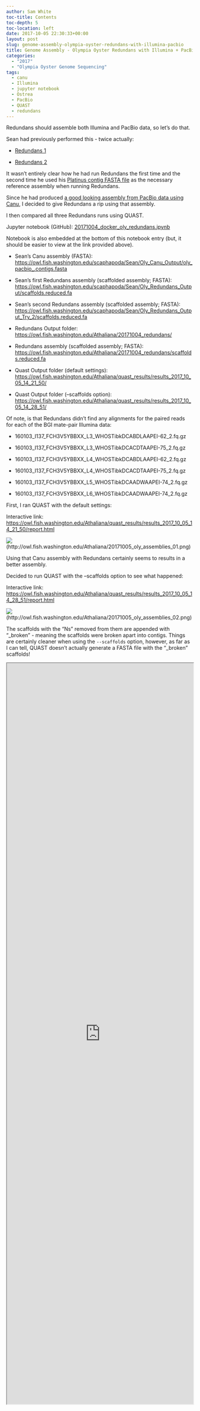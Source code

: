 ```yaml
---
author: Sam White
toc-title: Contents
toc-depth: 5
toc-location: left
date: 2017-10-05 22:30:33+00:00
layout: post
slug: genome-assembly-olympia-oyster-redundans-with-illumina-pacbio
title: Genome Assembly - Olympia Oyster Redundans with Illumina + PacBio
categories:
  - "2017"
  - "Olympia Oyster Genome Sequencing"
tags:
  - canu
  - Illumina
  - jupyter notebook
  - Ostrea
  - PacBio
  - QUAST
  - redundans
---
```


Redundans should assemble both Illumina and PacBio data, so let's do that.

Sean had previously performed this - twice actually:





  * [Redundans 1](https://genefish.wordpress.com/2017/05/24/oly-genome-redundans-run-finished/)



  * [Redundans 2](https://genefish.wordpress.com/2017/06/08/seans-notebook-oly-genome-re-assembly-try-2/)






It wasn't entirely clear how he had run Redundans the first time and the second time he used his [Platinus contig FASTA file](https://genefish.wordpress.com/2017/06/02/oly-assembly-try-2-its-yuuuuuuge/) as the necessary reference assembly when running Redundans.

Since he had produced [a good looking assembly from PacBio data using Canu](https://robertslab.github.io/sams-notebook/posts/2017/2017-10-03-assembly-comparisons-olympia-oyster-genome-assemblies/), I decided to give Redundans a rip using that assembly.

I then compared all three Redundans runs using QUAST.

Jupyter notebook (GitHub): [20171004_docker_oly_redundans.ipynb](https://github.com/sr320/LabDocs/blob/master/jupyter_nbs/sam/20171004_docker_oly_redundans.ipynb)

Notebook is also embedded at the bottom of this notebook entry (but, it should be easier to view at the link provided above).





  * Sean's Canu assembly (FASTA): [https://owl.fish.washington.edu/scaphapoda/Sean/Oly_Canu_Output/oly_pacbio_.contigs.fasta](http://owl.fish.washington.edu/scaphapoda/Sean/Oly_Canu_Output/oly_pacbio_.contigs.fasta)


  * Sean's first Redundans assembly (scaffolded assembly; FASTA): [https://owl.fish.washington.edu/scaphapoda/Sean/Oly_Redundans_Output/scaffolds.reduced.fa](http://owl.fish.washington.edu/scaphapoda/Sean/Oly_Redundans_Output/scaffolds.reduced.fa)


  * Sean's second Redundans assembly (scaffolded assembly; FASTA): [https://owl.fish.washington.edu/scaphapoda/Sean/Oly_Redundans_Output_Try_2/scaffolds.reduced.fa](http://owl.fish.washington.edu/scaphapoda/Sean/Oly_Redundans_Output_Try_2/scaffolds.reduced.fa)



  * Redundans Output folder: [https://owl.fish.washington.edu/Athaliana/20171004_redundans/](http://owl.fish.washington.edu/Athaliana/20171004_redundans/)



  * Redundans assembly (scaffolded assembly; FASTA): [https://owl.fish.washington.edu/Athaliana/20171004_redundans/scaffolds.reduced.fa](http://owl.fish.washington.edu/Athaliana/20171004_redundans/scaffolds.reduced.fa)


  * Quast Output folder (default settings): [https://owl.fish.washington.edu/Athaliana/quast_results/results_2017_10_05_14_21_50/](http://owl.fish.washington.edu/Athaliana/quast_results/results_2017_10_05_14_21_50/)


  * Quast Output folder (--scaffolds option): [https://owl.fish.washington.edu/Athaliana/quast_results/results_2017_10_05_14_28_51/](http://owl.fish.washington.edu/Athaliana/quast_results/results_2017_10_05_14_28_51/)





Of note, is that Redundans didn't find any alignments for the paired reads for each of the BGI mate-pair Illumina data:





  * 160103_I137_FCH3V5YBBXX_L3_WHOSTibkDCABDLAAPEI-62_2.fq.gz


  * 160103_I137_FCH3V5YBBXX_L3_WHOSTibkDCACDTAAPEI-75_2.fq.gz


  * 160103_I137_FCH3V5YBBXX_L4_WHOSTibkDCABDLAAPEI-62_2.fq.gz


  * 160103_I137_FCH3V5YBBXX_L4_WHOSTibkDCACDTAAPEI-75_2.fq.gz


  * 160103_I137_FCH3V5YBBXX_L5_WHOSTibkDCAADWAAPEI-74_2.fq.gz


  * 160103_I137_FCH3V5YBBXX_L6_WHOSTibkDCAADWAAPEI-74_2.fq.gz



First, I ran QUAST with the default settings:

Interactive link: [https://owl.fish.washington.edu/Athaliana/quast_results/results_2017_10_05_14_21_50/report.html](http://owl.fish.washington.edu/Athaliana/quast_results/results_2017_10_05_14_21_50/report.html)

![](https://owl.fish.washington.edu/Athaliana/20171005_oly_assemblies_01.png)(http://owl.fish.washington.edu/Athaliana/20171005_oly_assemblies_01.png)

Using that Canu assembly with Redundans certainly seems to results in a better assembly.

Decided to run QUAST with the --scaffolds option to see what happened:

Interactive link: [https://owl.fish.washington.edu/Athaliana/quast_results/results_2017_10_05_14_28_51/report.html](http://owl.fish.washington.edu/Athaliana/quast_results/results_2017_10_05_14_28_51/report.html)

![](https://owl.fish.washington.edu/Athaliana/20171005_oly_assemblies_02.png)(http://owl.fish.washington.edu/Athaliana/20171005_oly_assemblies_02.png)

The scaffolds with the "Ns" removed from them are appended with "_broken" - meaning the scaffolds were broken apart into contigs. Things are certainly cleaner when using the `--scaffolds` option, however, as far as I can tell, QUAST doesn't actually generate a FASTA file with the "_broken" scaffolds!

<iframe src="https://nbviewer.jupyter.org/github/sr320/LabDocs/blob/master/jupyter_nbs/sam/20171004_docker_oly_redundans.ipynb" width="100%" height="2000" scrolling="yes"></iframe>
